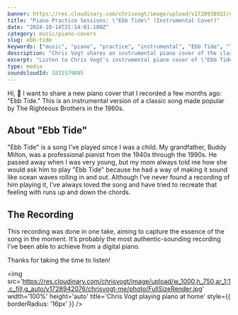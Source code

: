```yaml
---
banner: https://res.cloudinary.com/chrisvogt/image/upload/v1728938922/chrisvogt-me/thumbnails/ebb-tide-banner.webp
title: "Piano Practice Sessions: \"Ebb Tide\" (Instrumental Cover)"
date: "2024-10-14T21:14:01.100Z"
category: music/piano-covers
slug: ebb-tide
keywords: ["music", "piano", "practice", "instrumental", "Ebb Tide", "The Righteous Brothers"]
description: "Chris Vogt shares an instrumental piano cover of the classic song \"Ebb Tide,\" originally performed by The Righteous Brothers."
excerpt: "Listen to Chris Vogt's instrumental piano cover of \"Ebb Tide,\" a timeless song made famous by The Righteous Brothers."
type: media
soundcloudId: 1831579095
---
```



Hi, 👋 I want to share a new piano cover that I recorded a few months ago: "Ebb Tide." This is an instrumental version of a classic song made popular by The Righteous Brothers in the 1960s.

## About "Ebb Tide"

"Ebb Tide" is a song I’ve played since I was a child. My grandfather, Buddy Milton, was a professional pianist from the 1940s through the 1990s. He passed away when I was very young, but my mom always told me how she would ask him to play "Ebb Tide" because he had a way of making it sound like ocean waves rolling in and out. Although I’ve never found a recording of him playing it, I’ve always loved the song and have tried to recreate that feeling with runs up and down the chords.

## The Recording

This recording was done in one take, aiming to capture the essence of the song in the moment. It’s probably the most authentic-sounding recording I’ve been able to achieve from a digital piano.

Thanks for taking the time to listen!

<img
  src='https://res.cloudinary.com/chrisvogt/image/upload/w_1000,h_750,ar_1:1,c_fill,g_auto/v1728942076/chrisvogt-me/photo/FullSizeRender.jpg'
  width='100%'
  height='auto'
  title='Chris Vogt playing piano at home'
  style={{ borderRadius: '16px' }}
/>
